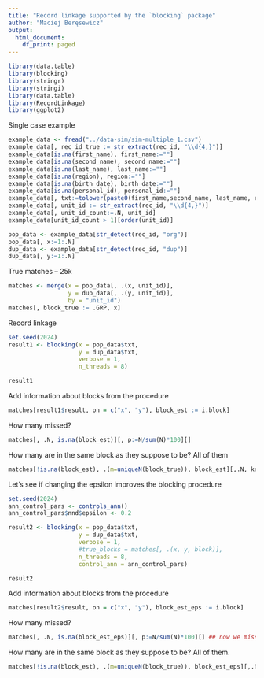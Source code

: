 ```yaml
---
title: "Record linkage supported by the `blocking` package"
author: "Maciej Beręsewicz"
output:
  html_document:
    df_print: paged
---
```


```r
library(data.table)
library(blocking)
library(stringr)
library(stringi)
library(data.table)
library(RecordLinkage)
library(ggplot2)
```

Single case example

```r
example_data <- fread("../data-sim/sim-multiple_1.csv")
example_data[, rec_id_true := str_extract(rec_id, "\\d{4,}")]
example_data[is.na(first_name), first_name:=""]
example_data[is.na(second_name), second_name:=""]
example_data[is.na(last_name), last_name:=""]
example_data[is.na(region), region:=""]
example_data[is.na(birth_date), birth_date:=""]
example_data[is.na(personal_id), personal_id:=""]
example_data[, txt:=tolower(paste0(first_name,second_name, last_name, region, birth_date, personal_id))]
example_data[, unit_id := str_extract(rec_id, "\\d{4,}")]
example_data[, unit_id_count:=.N, unit_id]
example_data[unit_id_count > 1][order(unit_id)]

pop_data <- example_data[str_detect(rec_id, "org")]
pop_data[, x:=1:.N]
dup_data <- example_data[str_detect(rec_id, "dup")]
dup_data[, y:=1:.N]
```

True matches -- 25k

```r
matches <- merge(x = pop_data[, .(x, unit_id)],
                 y = dup_data[, .(y, unit_id)],
                 by = "unit_id")
matches[, block_true := .GRP, x]
```


Record linkage

```r
set.seed(2024)
result1 <- blocking(x = pop_data$txt, 
                    y = dup_data$txt, 
                    verbose = 1,
                    n_threads = 8)
```

```r
result1
```

Add information about blocks from the procedure

```r
matches[result1$result, on = c("x", "y"), block_est := i.block]
```

How many missed? 

```r
matches[, .N, is.na(block_est)][, p:=N/sum(N)*100][]
```
How many are in the same block as they suppose to be? All of them

```r
matches[!is.na(block_est), .(m=uniqueN(block_true)), block_est][,.N, keyby=m]
```

Let's see if changing the epsilon improves the blocking procedure

```r
set.seed(2024)
ann_control_pars <- controls_ann()
ann_control_pars$nnd$epsilon <- 0.2

result2 <- blocking(x = pop_data$txt, 
                    y = dup_data$txt,  
                    verbose = 1, 
                    #true_blocks = matches[, .(x, y, block)], 
                    n_threads = 8, 
                    control_ann = ann_control_pars)
```

```r
result2
```

Add information about blocks from the procedure

```r
matches[result2$result, on = c("x", "y"), block_est_eps := i.block]
```

How many missed? 

```r
matches[, .N, is.na(block_est_eps)][, p:=N/sum(N)*100][] ## now we miss 0,3%
```
How many are in the same block as they suppose to be? All of them.

```r
matches[!is.na(block_est), .(m=uniqueN(block_true)), block_est_eps][,.N, keyby=m]
```
